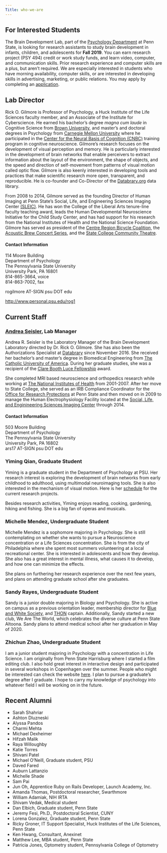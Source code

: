 ```yaml
---
Title: who-we-are
---
```

## For Interested Students

The Brain Development Lab, part of the [Psychology Department](http://psych.la.psu.edu) at Penn State, is looking for research assistants to study brain development in infants, children, and adolescents for **Fall 2019**. You can earn research project (PSY 494) credit or work study funds, and learn video, computer, and communication skills. Prior research experience and computer skills are a plus, but aren't required. We are especially interested in students who have morning availability, computer skills, or are interested in developing skills in advertising, marketing, or public relations. You may apply by completing an [application](https://docs.google.com/forms/d/1HgafpfTVPyMk_Wzf4b_ubzig_fs4lFGS6qh_y0sa0uE/viewform).

## Lab Director

Rick O. Gilmore is Professor of Psychology, a Huck Institute of the Life Sciences faculty member, and an Associate of the Institute for Cyberscience. He earned his bachelor's degree *magna cum laude* in Cognitive Science from [Brown University](http://www.brown.edu), and master's and doctoral degrees in Psychology from [Carnegie Mellon University](http://www.cmu.edu) where he participated in the [Center for the Neural Basis of Cognition (CNBC)](http://cnbc.cmu.edu) training program in cognitive neuroscience. Gilmore's research focuses on the development of visual perception and memory. He is particularly interested in the development of brain networks that enable perceivers to extract information about the layout of the environment, the shape of objects, and the speed and direction of self-movement from patterns of visual motion called optic flow. Gilmore is also keenly interested in developing tools and practices that make scientific research more open, transparent, and reproducible. He is co-founder and Co-Director of the [Databrary.org](http://databrary.org) data library.

From 2008 to 2014, Gilmore served as the founding Director of Human Imaging at Penn State's Social, Life, and Engineering Sciences Imaging Center [(SLEIC)](http://imaging.psu.edu). He has won the College of the Liberal Arts tenure-line faculty teaching award, leads the Human Developmental Neuroscience Initiative for the Child Study Center, and has had support for his research from the National Institutes of Health and the National Science Foundation. Gilmore has served as president of the [Centre Region Bicycle Coalition](http://centrebike.org), the [Acoustic Brew Concert Series](http://acousticbrew.org), and the [State College Community Theatre](http://scctonline.org).

#### Contact Information

<p>114 Moore Building<br/>
Department of Psychology<br/>
The Pennsylvania State University<br/>
University Park, PA 16801<br/>
814-865-3664, voice <br/>
814-863-7002, fax<br/>

rogilmore AT-SIGN psu DOT edu<br/>

<a href="http://www.personal.psu.edu/rog1">http://www.personal.psu.edu/rog1</a></br>

## Current Staff

### [Andrea Seisler](mailto:ars17psu@gmail.com), Lab Manager
Andrea R. Seisler is the Laboratory Manager of the Brain Development Laboratory directed by Dr. Rick O. Gilmore. She has also been the Authorizations Specialist at [Databrary](http://databrary.org) since November 2016. She received her bachelor's and master's degree in Biomedical Engineering from [The Catholic University of America](http://www.cua.edu/). During her graduate studies, she was a recipient of the [Clare Booth Luce Fellowship](http://www.hluce.org/cblprogram.aspx) award.

She completed MRI based neuroscience and orthopedics research while working at [The National Institutes of Health](http://www.nih.gov/) from 2001-2007. After her move to State College, she served as an IRB Compliance Coordinator for the [Office for Research Protections](http://www.research.psu.edu/orp/humans) at Penn State and then moved on in 2009 to manage the Human Electrophysiology Facility located at the [Social, Life, and Enginineering Sciences Imaging Center](http://www.imaging.psu.edu/) through 2014.

#### Contact Information

<p>503 Moore Building<br/>
Department of Psychology<br/>
The Pennsylvania State University<br/>
University Park, PA 16802<br/>
ars17 AT-SIGN psu DOT edu</p>

### Yiming Qian, Graduate Student

Yiming is a graduate student in the Department of Psychology at PSU. Her research interest is exploring the development of brain networks from early childhood to adulthood, using multimodal neuroimaging tools. She is also interested in the mechanism of visual motion. Here is her [schedule](https://rstudio-connect.tlt.psu.edu:3939/content/22/projects_scheme.html) for the current research projects.

Besides research activities, Yiming enjoys reading, cooking, gardening, hiking and fishing. She is a big fan of operas and musicals.

### Michelle Mendez, Undergraduate Student 

Michelle Mendez is a sophomore majoring in Psychology. She is still contemplating on whether she wants to pursue a Neuroscience concentration or a Life Sciences concentration. She is from the city of Philadelphia where she spent most summers volunteering at a local recreational center. She is interested in adolescents and how they develop. She also has a great interest in mental illness, what causes it to develop, and how one can minimize the effects. 

She plans on furthering her research experience over the next few years, and plans on attending graduate school after she graduates.

### Sandy Rayes, Undergraduate Student 

Sandy is a junior double majoring in Biology and Psychology. She is active on campus as a previous orientation leader, membership director for [Blue and White Society](http://www.bluewhitesociety.com), and [THON](https://thon.org) captain. Additionally, Sandy started a new club, We Are The World, which celebrates the diverse culture at Penn State Altoona. Sandy plans to attend medical school after her graduation in May of 2020.

### Zhichun Zhao, Undergraduate Student 

I am a junior student majoring in Psychology with a concentration in Life Science. I am originally from Penn State Harrisburg where I started a film editing club. I also hold great interest in interactive design and participated in several workshops in Copenhagen over the summer. People who might be interested can check the website [here](http://ciid.dk/education/summer-school/).
I plan to pursue a graduate’s degree after I graduate. I hope to carry my knowledge of psychology into whatever field I will be working on in the future. 


## Recent Alumni

- Sarah Shahriar
- Ashton Dluzneski
- Alyssa Pandos  
- Charmi Mehta  
- Michael Dexheimer 
- Hifzah Malik
- Raya Willoughby
- Katie Torres
- Shivani Patel
- Michael O'Neill, Graduate student, PSU
- Daved Fared
- Auburn Lattanzio
- Michelle Shade
- Sam Pai
- Jun Oh, Apprentice Ruby on Rails Developer, Launch Academy, Inc.
- Amanda Thomas, Postdoctoral researcher, Swarthmore
- William Adamiak, NIH IRTA
- Shivam Vedak, Medical student
- Dan Elbich, Graduate student, Penn State
- Jeremy Fesi, Ph.D., Postdoctoral Scientist, CUNY
- Lorena Gonzalez, Graduate student, Penn State
- Ricky Groner, IT Support Specialist, Huck Institutes of the Life Sciences, Penn State
- Ken Hwang, Consultant, Anexinet
- Matthew Lee, MBA student, Penn State
- Patricia Jones, Optometry student, Pennsylvania College of Optometry
